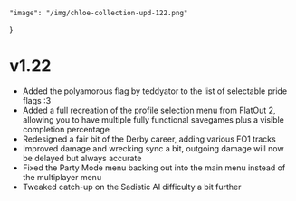    "image": "/img/chloe-collection-upd-122.png"
}

# v1.22

- Added the polyamorous flag by teddyator to the list of selectable pride flags :3
- Added a full recreation of the profile selection menu from FlatOut 2, allowing you to have multiple fully functional savegames plus a visible completion percentage
- Redesigned a fair bit of the Derby career, adding various FO1 tracks
- Improved damage and wrecking sync a bit, outgoing damage will now be delayed but always accurate
- Fixed the Party Mode menu backing out into the main menu instead of the multiplayer menu
- Tweaked catch-up on the Sadistic AI difficulty a bit further